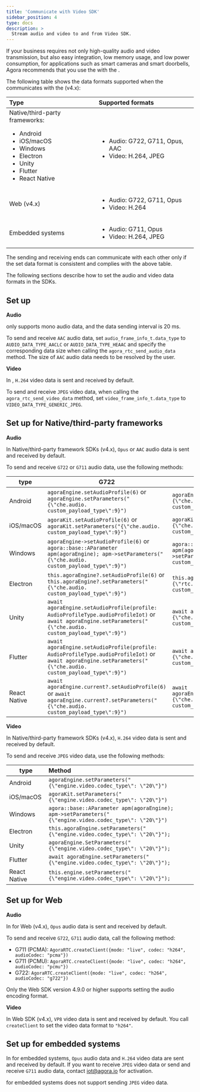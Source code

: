 ```yaml
---
title: 'Communicate with Video SDK'
sidebar_position: 4
type: docs
description: >
  Stream audio and video to and from Video SDK.
---
```


If your business requires not only high-quality audio and video transmission, but also easy integration, low memory usage, and low power consumption, for applications such as smart cameras and smart doorbells, Agora recommends that you use the <Vg k="VSDK"/> with the <Vpd k="SDK" />.

The following table shows the data formats supported when the <Vpd k="SDK" /> communicates with the <Vg k="VSDK"/> (v4.x):

| <Vg k="VSDK"/> Type | Supported formats |
|:---|:---------------|
| Native/third-party frameworks: <ul> <li>Android</li><li>iOS/macOS</li><li>Windows</li><li>Electron</li><li>Unity</li><li>Flutter</li><li>React Native</li></ul> | <ul><li>Audio: G722, G711, Opus, AAC</li><li>Video: H.264, JPEG</li></ul> |
| Web (v4.x) | <ul><li>Audio: G722, G711, Opus</li><li>Video: H.264</li></ul> |
| Embedded systems | <ul><li>Audio: G711, Opus</li><li>Video: H.264, JPEG</li></ul> |

The sending and receiving ends can communicate with each other only if the set data format is consistent and complies with the above table.

The following sections describe how to set the audio and video data formats in the SDKs.

## Set up <Vpd k="SDK" />

**Audio**

<Vpd k="SDK" /> only supports mono audio data, and the data sending interval is 20 ms.

To send and receive `AAC` audio data, set `audio_frame_info_t.data_type` to `AUDIO_DATA_TYPE_AACLC` or `AUDIO_DATA_TYPE_HEAAC` and specify the corresponding data size when calling the `agora_rtc_send_audio_data` method. The size of `AAC` audio data needs to be resolved by the user.

**Video**

In <Vpd k="SDK" />, `H.264` video data is sent and received by default.

To send and receive `JPEG` video data, when calling the `agora_rtc_send_video_data` method, set `video_frame_info_t.data_type` to `VIDEO_DATA_TYPE_GENERIC_JPEG`.

## Set up <Vg k="VSDK"/> for Native/third-party frameworks

**Audio**

In Native/third-party framework SDKs (v4.x), `Opus` or `AAC` audio data is sent and received by default.

To send and receive `G722` or `G711` audio data, use the following methods:

| <Vg k="VSDK"/> type | G722 | G711 (PCMA) | G711 (PCMU) |
|---|------|-------|------|
| Android | `agoraEngine.setAudioProfile(6)` or `agoraEngine.setParameters("{\"che.audio. custom_payload_type\":9}")` | `agoraEngine.setParameters("{\"che.audio. custom_payload_type\":8}")` | `agoraEngine.setParameters("{\"che.audio. custom_payload_type\":0}")` |
| iOS/macOS | `agoraKit.setAudioProfile(6)` or `agoraKit.setParameters("{\"che.audio. custom_payload_type\":9}")` | `agoraKit.setParameters("{\"che.audio. custom_payload_type\":8}")` | `agoraKit.setParameters("{\"che.audio. custom_payload_type\":0}")` |
| Windows | `agoraEngine->setAudioProfile(6)` or `agora::base::AParameter apm(agoraEngine); apm->setParameters("{\"che.audio. custom_payload_type\":9}")` | `agora::base::AParameter apm(agoraEngine);apm->agoraEngine->setParameters("{\"che.audio. custom_payload_type\":8}")` | `agora::base::AParameter apm(agoraEngine);apm->agoraEngine->setParameters("{\"che.audio. custom_payload_type\":0}")` |
| Electron | `this.agoraEngine?.setAudioProfile(6)` or `this.agoraEngine?.setParameters("{\"che.audio. custom_payload_type\":9}")` | `this.agoraEngine?.setParameters("{\"rtc.audio. custom_payload_type\":8}")` | `this.agoraEngine?.setParameters("{\"rtc.audio. custom_payload_type\":0}")` |
| Unity | `await agoraEngine.setAudioProfile(profile: AudioProfileType.audioProfileIot)` or `await agoraEngine.setParameters("{\"che.audio. custom_payload_type\":9}")` | `await agoraEngine.setParameters("{\"che.audio. custom_payload_type\":8}")` | `await agoraEngine.setParameters("{\"che.audio. custom_payload_type\":0}")` |
| Flutter | `await agoraEngine.setAudioProfile(profile: AudioProfileType.audioProfileIot)` or `await agoraEngine.setParameters("{\"che.audio. custom_payload_type\":9}")` | `await agoraEngine.setParameters("{\"che.audio. custom_payload_type\":8}")` | `await agoraEngine.setParameters("{\"che.audio. custom_payload_type\":0}")` |
| React Native | `await agoraEngine.current?.setAudioProfile(6)` or `await agoraEngine.current?.setParameters("{\"che.audio. custom_payload_type\":9}")` | `await agoraEngine.current?.setParameters("{\"che.audio. custom_payload_type\":8}")` | `await agoraEngine.current?.setParameters("{\"che.audio. custom_payload_type\":0}")` | 

**Video**

In Native/third-party framework SDKs (v4.x), `H.264` video data is sent and received by default.

To send and receive `JPEG` video data, use the following methods:

| <Vg k="VSDK"/> type | Method |
|--|:-----------|
| Android | `agoraEngine.setParameters("{\"engine.video.codec_type\": \"20\"}")` |
| iOS/macOS | `agoraKit.setParameters("{\"engine.video.codec_type\": \"20\"}")` |
| Windows | `agora::base::AParameter apm(agoraEngine);`<br/>`apm->setParameters("{\"engine.video.codec_type\": \"20\"}")` |
| Electron | `this.agoraEngine.setParameters("{\"engine.video.codec_type\": \"20\"}");` |
| Unity | `agoraEngine.SetParameters("{\"engine.video.codec_type\": \"20\"}");` |
| Flutter | `await agoraEngine.setParameters("{\"engine.video.codec_type\": \"20\"}");` |
| React Native | `this.engine.setParameters("{\"engine.video.codec_type\": \"20\"}");` |

## Set up <Vg k="VSDK"/> for Web

**Audio**

In <Vg k="VSDK"/> for Web (v4.x), `Opus` audio data is sent and received by default.

To send and receive `G722`, `G711` audio data, call the following method:

* G711 (PCMA): `AgoraRTC.createClient({mode: "live", codec: "h264", audioCodec: "pcma"})`
* G711 (PCMU): `AgoraRTC.createClient({mode: "live", codec: "h264", audioCodec: "pcmu"})`
* G722: `AgoraRTC.createClient({mode: "live", codec: "h264", audioCodec: "g722"})`

Only the Web SDK version 4.9.0 or higher supports setting the audio encoding format.

**Video**

In Web SDK (v4.x), `VP8` video data is sent and received by default. You call `createClient` to set the video data format to `"h264"`.

## Set up <Vg k="VSDK"/> for embedded systems

In <Vg k="VSDK"/> for embedded systems, `Opus` audio data and `H.264` video data are sent and received by default. If you want to receive `JPEG` video data or send and receive `G711` audio data, contact iot@agora.io for activation.

<Vg k="VSDK"/> for embedded systems does not support sending `JPEG` video data.
